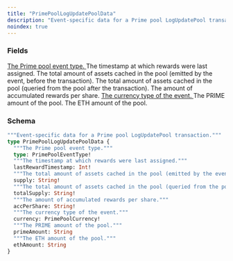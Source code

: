 ```yaml
---
title: "PrimePoolLogUpdatePoolData"
description: "Event-specific data for a Prime pool LogUpdatePool transaction."
noindex: true
---
```


### Fields

<a href="/api-reference/types/primepooleventtype">
  <ResponseField name="type" type="PrimePoolEventType!" required>
    The Prime pool event type.
  </ResponseField>
</a>

<ResponseField name="lastRewardTimestamp" type="Int!" required>
  The timestamp at which rewards were last assigned.
</ResponseField>

<ResponseField name="supply" type="String!" required>
  The total amount of assets cached in the pool (emitted by the event, before the transaction).
</ResponseField>

<ResponseField name="totalSupply" type="String!" required>
  The total amount of assets cached in the pool (queried from the pool after the transaction).
</ResponseField>

<ResponseField name="accPerShare" type="String!" required>
  The amount of accumulated rewards per share.
</ResponseField>

<a href="/api-reference/types/primepoolcurrency">
  <ResponseField name="currency" type="PrimePoolCurrency!" required>
    The currency type of the event.
  </ResponseField>
</a>

<ResponseField name="primeAmount" type="String">
  The PRIME amount of the pool.
</ResponseField>

<ResponseField name="ethAmount" type="String">
  The ETH amount of the pool.
</ResponseField>

### Schema


```graphql 
"""Event-specific data for a Prime pool LogUpdatePool transaction."""
type PrimePoolLogUpdatePoolData {
  """The Prime pool event type."""
  type: PrimePoolEventType!
  """The timestamp at which rewards were last assigned."""
  lastRewardTimestamp: Int!
  """The total amount of assets cached in the pool (emitted by the event, before the transaction)."""
  supply: String!
  """The total amount of assets cached in the pool (queried from the pool after the transaction)."""
  totalSupply: String!
  """The amount of accumulated rewards per share."""
  accPerShare: String!
  """The currency type of the event."""
  currency: PrimePoolCurrency!
  """The PRIME amount of the pool."""
  primeAmount: String
  """The ETH amount of the pool."""
  ethAmount: String
}
```
